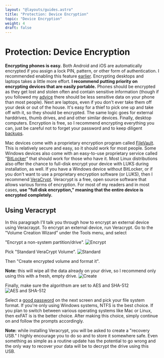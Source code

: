 ```yaml
---
layout: "@layouts/guides.astro"
title: "Protection: Device Encryption"
topic: "Device Encryption"
weight: 4
draft: false
---
```


# Protection: Device Encryption

**Encrypting phones is easy.** Both Android and iOS are automatically encrypted if you assign a lock PIN, pattern, or other form of authentication. I recommended enabling this feature [earlier](/guides/most-important/mobile-settings). Encrypting desktops and laptops takes a little more effort. **I recommend putting priority on encrypting devices that are easily portable.** Phones should be encrypted as they get lost and stolen often and contain sensitive information (though if you followed my [advice](/guides/most-important/mobile) there should be less sensitive data on your phone than most people). Next are laptops, even if you don't ever take them off your desk or out of the house. It's easy for a thief to pick one up and take off with it, so they should be encrypted. The same logic goes for external harddrives, thumb drives, and and other similar devices. Finally, desktop computers. Encryption is free, so I recommend encrypting everything you can, just be careful not to forget your password and to keep diligent [backups](/guides/moderately-important/backups).

Mac devices come with a proprietary encryption program called [FileVault](https://support.apple.com/en-us/HT204837). This is relatively secure and easy, so it should work for most people. Some Windows devices also come with an easy-to-use proprietary service called “[BitLocker](https://docs.microsoft.com/en-us/windows/security/information-protection/bitlocker/bitlocker-overview)” that should work for those who have it. Most Linux distributions also offer the chance to full-disk encrypt your device with LUKS during installation, as well. If you have a Windows device without BitLocker, or if you don't want to use a proprietary encryption software (or LUKS), then I recommend [VeraCrypt](https://www.veracrypt.fr/en/Home). Veracrypt is a free, open source software that allows various forms of encryption. For most of my readers and in most cases, **use "full disk encryption," meaning that the entire device is encrypted completely.**

## Using Veracrypt

In this paragraph I'll talk you through how to encrypt an external device using Veracraypt. To encrypt an external device, run Veracrypt. Go to the "Volume Creation Wizard" under the Tools menu, and select

"Encrypt a non-system partition/drive".
![Encrypt](/images/steps/vera-crypt-external-encrypting/b01.jpg)

Pick "Standard VeraCrypt Volume".
![Standard](/images/steps/vera-crypt-external-encrypting/b02.jpg)

Then "Create encrypted volume and format it".

**Note:** this will wipe all the data already on your drive, so I recommend only using this with a fresh, empty drive.
![Create](/images/steps/vera-crypt-external-encrypting/b03.jpg)

Finally, make sure the algorithsm are set to AES and SHA-512
![AES and SHA-512](/images/steps/vera-crypt-external-encrypting/b04.jpg)

Select a [good password](/guides/most-important/passwords) on the next screen and pick your file system format. If you're only using Windows systems, NTFS is the best choice. If you plan to switch between various operating systems like Mac or Linux, then exFAT is is the better choice. After making this choice, simply continue on and follow the prompts accordingly.

**Note:** while installing Veracrypt, you will be asked to create a "recovery USB." I highly encourage you to do so and to store it somewhere safe. Even something as simple as a routine update has the potential to go wrong and the only way to recover your data will be to decrypt the drive using this USB.
